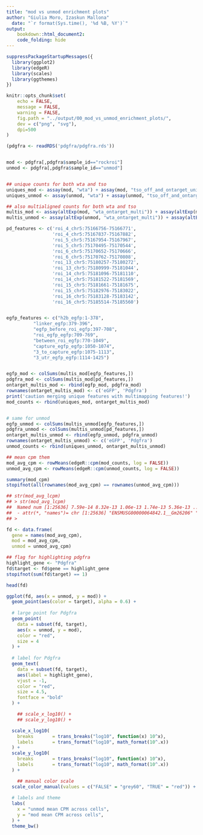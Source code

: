 ```yaml
---
title: "mod vs unmod enrichment plots"
author: "Giulia Moro, Izaskun Mallona"
  date: "`r format(Sys.time(), '%d %B, %Y')`"
output:
    bookdown::html_document2:
    code_folding: hide
---
```




```r

suppressPackageStartupMessages({
  library(ggplot2)
  library(edgeR)
  library(scales)
  library(ggthemes)
})

knitr::opts_chunk$set(
    echo = FALSE,
    message = FALSE,
    warning = FALSE,
    fig.path = "../output/00_mod_vs_unmod_enrichment_plots/",
    dev = c("png", "svg"),
    dpi=500
)

```


```r

(pdgfra <- readRDS('pdgfra/pdgfra.rds'))


mod <- pdgfra[,pdgfra$sample_id=="rockroi"]
unmod <- pdgfra[,pdgfra$sample_id=="unmod"]


## unique counts for both wta and tso
uniques_mod <- assay(mod, "wta") + assay(mod, "tso_off_and_ontarget_unique")
uniques_unmod <- assay(unmod, "wta") + assay(unmod, "tso_off_and_ontarget_unique")

## also multialigned counts for both wta and tso
multis_mod <- assay(altExp(mod, "wta_ontarget_multi")) + assay(altExp(mod, "tso_ontarget_multi"))
multis_unmod <- assay(altExp(unmod, "wta_ontarget_multi")) + assay(altExp(unmod, "tso_ontarget_multi"))

pd_features <- c('roi_4_chr5:75166756-75166771',
                 'roi_4_chr5:75167837-75167882',
                 'roi_5_chr5:75167954-75167967',
                 'roi_5_chr5:75170495-75170544',
                 'roi_6_chr5:75170652-75170666',
                 'roi_6_chr5:75170762-75170808',
                 'roi_13_chr5:75180257-75180272',
                 'roi_13_chr5:75180999-75181044',
                 'roi_14_chr5:75181096-75181110',
                 'roi_14_chr5:75181522-75181569',
                 'roi_15_chr5:75181661-75181675',
                 'roi_15_chr5:75182976-75183022',
                 'roi_16_chr5:75183128-75183142',
                 'roi_16_chr5:75185514-75185560')


egfp_features <- c("h2b_egfp:1-378",
          "linker_egfp:379-396",
          "egfp_before_roi_egfp:397-708",
          "roi_egfp_egfp:709-769",
          "between_roi_egfp:770-1049",
          "capture_egfp_egfp:1050-1074",
          "3_to_capture_egfp:1075-1113",
          "3_utr_egfp_egfp:1114-1425")


egfp_mod <- colSums(multis_mod[egfp_features,])
pdgfra_mod <- colSums(multis_mod[pd_features,])
ontarget_multis_mod <- rbind(egfp_mod, pdgfra_mod)
rownames(ontarget_multis_mod) <- c('eGFP', 'Pdgfra')
print('caution merging unique features with multimapping features!')
mod_counts <- rbind(uniques_mod, ontarget_multis_mod)


# same for unmod
egfp_unmod <- colSums(multis_unmod[egfp_features,])
pdgfra_unmod <- colSums(multis_unmod[pd_features,])
ontarget_multis_unmod <- rbind(egfp_unmod, pdgfra_unmod)
rownames(ontarget_multis_unmod) <- c('eGFP', 'Pdgfra')
unmod_counts <- rbind(uniques_unmod, ontarget_multis_unmod)

## mean cpm them
mod_avg_cpm <- rowMeans(edgeR::cpm(mod_counts, log = FALSE))
unmod_avg_cpm <- rowMeans(edgeR::cpm(unmod_counts, log = FALSE))

summary(mod_cpm)
stopifnot(all(rownames(mod_avg_cpm) == rownames(unmod_avg_cpm)))

## str(mod_avg_lcpm)
## > str(mod_avg_lcpm)
##  Named num [1:25636] 7.59e-14 8.32e-13 1.06e-13 1.74e-13 5.36e-13 ...
##  - attr(*, "names")= chr [1:25636] "ENSMUSG00000064842.1__Gm26206" "ENSMUSG00000051951.5__Xkr4" "ENSMUSG00000103377.1__Gm37180" "ENSMUSG00000103161.1__Gm38148" ...
## > 

fd <- data.frame(
  gene = names(mod_avg_cpm),
  mod = mod_avg_cpm,
  unmod = unmod_avg_cpm)

## flag for highlighting pdgfra
highlight_gene <- "Pdgfra"
fd$target <- fd$gene == highlight_gene
stopifnot(sum(fd$target) == 1)

head(fd)

ggplot(fd, aes(x = unmod, y = mod)) +
  geom_point(aes(color = target), alpha = 0.6) +
  
  # large point for Pdgfra
  geom_point(
    data = subset(fd, target),
    aes(x = unmod, y = mod),
    color = "red",
    size = 4
  ) +
  
  # label for Pdgfra
  geom_text(
    data = subset(fd, target),
    aes(label = highlight_gene),
    vjust = -1,
    color = "red",
    size = 4.5,
    fontface = "bold"
  ) +

    ## scale_x_log10() +
    ## scale_y_log10() +

  scale_x_log10(
    breaks       = trans_breaks("log10", function(x) 10^x),
    labels       = trans_format("log10", math_format(10^.x))
  ) +
  scale_y_log10(
    breaks       = trans_breaks("log10", function(x) 10^x),
    labels       = trans_format("log10", math_format(10^.x))
  ) +

    ## manual color scale
  scale_color_manual(values = c("FALSE" = "grey60", "TRUE" = "red")) +
  
  # labels and theme
  labs(
    x = "unmod mean CPM across cells",
    y = "mod mean CPM across cells",
  ) +
  theme_bw()


```
